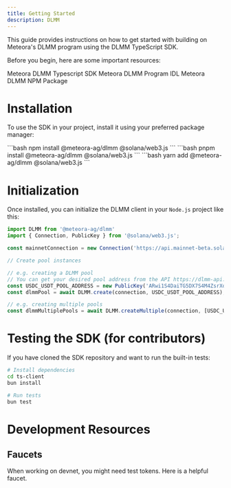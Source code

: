 ```yaml
---
title: Getting Started
description: DLMM
---
```


This guide provides instructions on how to get started with building on Meteora's DLMM program using the DLMM TypeScript SDK.

Before you begin, here are some important resources:

<CardGroup cols={3}>
  <Card title="Typescript SDK" icon="node-js" iconType="solid" href="https://github.com/MeteoraAg/dlmm-sdk/tree/main/ts-client">
    Meteora DLMM Typescript SDK
  </Card>
  <Card title="DLMM IDL" icon="code" iconType="solid" href="https://github.com/MeteoraAg/dlmm-sdk/blob/main/idls/dlmm.json">
    Meteora DLMM Program IDL
  </Card>
  <Card title="DLMM NPM Package" icon="npm" iconType="solid" href="https://www.npmjs.com/package/@meteora-ag/dlmm">
    Meteora DLMM NPM Package
  </Card>
</CardGroup>

# Installation

To use the SDK in your project, install it using your preferred package manager:

<Tabs>
  <Tab title="npm">
    ```bash
    npm install @meteora-ag/dlmm @solana/web3.js
    ```
  </Tab>
  <Tab title="pnpm">
    ```bash
    pnpm install @meteora-ag/dlmm @solana/web3.js
    ```
  </Tab>
  <Tab title="yarn">
    ```bash
    yarn add @meteora-ag/dlmm @solana/web3.js
    ```
  </Tab>
</Tabs>

# Initialization

Once installed, you can initialize the DLMM client in your `Node.js` project like this:

```typescript
import DLMM from '@meteora-ag/dlmm'
import { Connection, PublicKey } from '@solana/web3.js';

const mainnetConnection = new Connection('https://api.mainnet-beta.solana.com');

// Create pool instances

// e.g. creating a DLMM pool
// You can get your desired pool address from the API https://dlmm-api.meteora.ag/pair/all
const USDC_USDT_POOL_ADDRESS = new PublicKey('ARwi1S4DaiTG5DX7S4M4ZsrXqpMD1MrTmbu9ue2tpmEq')
const dlmmPool = await DLMM.create(connection, USDC_USDT_POOL_ADDRESS);

// e.g. creating multiple pools
const dlmmMultiplePools = await DLMM.createMultiple(connection, [USDC_USDT_POOL_ADDRESS, ...otherPoolAddresses]);
```

# Testing the SDK (for contributors)

If you have cloned the SDK repository and want to run the built-in tests:

```bash
# Install dependencies
cd ts-client
bun install

# Run tests
bun test
```

# Development Resources

## Faucets

<CardGroup cols={1}>
  <Card title="Devnet Faucet" icon="faucet" href="https://faucet.raccoons.dev/">
    <p>When working on devnet, you might need test tokens. Here is a helpful faucet.</p>
  </Card>
</CardGroup>